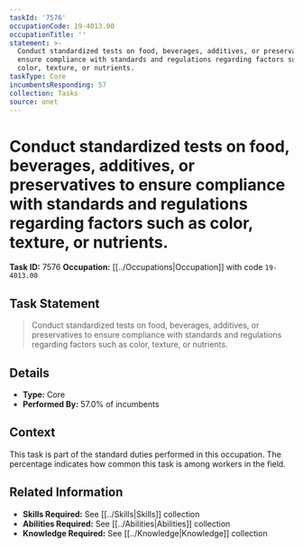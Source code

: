 ```yaml
---
taskId: '7576'
occupationCode: 19-4013.00
occupationTitle: ''
statement: >-
  Conduct standardized tests on food, beverages, additives, or preservatives to
  ensure compliance with standards and regulations regarding factors such as
  color, texture, or nutrients.
taskType: Core
incumbentsResponding: 57
collection: Tasks
source: onet
---
```

# Conduct standardized tests on food, beverages, additives, or preservatives to ensure compliance with standards and regulations regarding factors such as color, texture, or nutrients.

**Task ID:** 7576
**Occupation:** [[../Occupations|Occupation]] with code `19-4013.00`

## Task Statement

> Conduct standardized tests on food, beverages, additives, or preservatives to ensure compliance with standards and regulations regarding factors such as color, texture, or nutrients.

## Details

- **Type:** Core
- **Performed By:** 57.0% of incumbents

## Context

This task is part of the standard duties performed in this occupation. The percentage indicates how common this task is among workers in the field.

## Related Information

- **Skills Required:** See [[../Skills|Skills]] collection
- **Abilities Required:** See [[../Abilities|Abilities]] collection
- **Knowledge Required:** See [[../Knowledge|Knowledge]] collection

